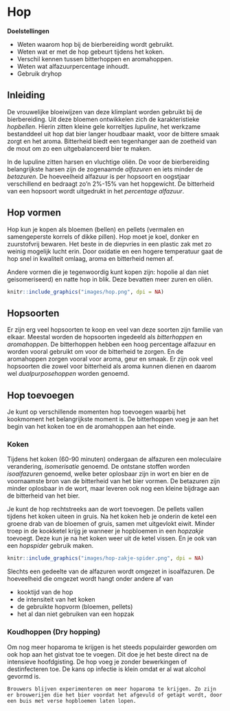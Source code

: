 <!-- # (PART) Deel 3 {-} -->
# Hop

**Doelstellingen**

-  Weten waarom hop bij de bierbereiding wordt gebruikt.
-  Weten wat er met de hop gebeurt tijdens het koken.
-  Verschil kennen tussen bitterhoppen en aromahoppen.
-  Weten wat alfazuurpercentage inhoudt.
-  Gebruik dryhop

## Inleiding

De vrouwelijke bloeiwijzen van deze klimplant worden gebruikt bij de bierbereiding. Uit deze bloemen ontwikkelen zich de karakteristieke *hopbellen*. Hierin zitten kleine gele korreltjes *lupuline*, het werkzame bestanddeel uit hop dat bier langer houdbaar maakt, voor de bittere smaak zorgt en het aroma. Bitterheid biedt een tegenhanger aan de zoetheid van de mout om zo een uitgebalanceerd bier te maken.

In de lupuline zitten harsen en vluchtige oliën. De voor de bierbereiding belangrijkste harsen zijn de zogenaamde *alfazuren* en iets minder de *betazuren*. De hoeveelheid alfazuur is per hopsoort en oogstjaar verschillend en bedraagt zo'n 2%-15% van het hopgewicht. De bitterheid van een hopsoort wordt uitgedrukt in het *percentage alfazuur*.

## Hop vormen

Hop kun je kopen als bloemen (bellen) en pellets (vermalen en samengeperste korrels of dikke pillen). Hop moet je koel, donker en zuurstofvrij bewaren. Het beste in de diepvries in een plastic zak met zo weinig mogelijk lucht erin. Door oxidatie en een hogere temperatuur gaat de hop snel in kwaliteit omlaag, aroma en bitterheid nemen af.

Andere vormen die je tegenwoordig kunt kopen zijn: hopolie al dan niet geisomeriseerd) en natte hop in blik. Deze bevatten meer zuren en oliën.

```r
knitr::include_graphics("images/hop.png", dpi = NA)
```

## Hopsoorten

Er zijn erg veel hopsoorten te koop en veel van deze soorten zijn familie van elkaar. Meestal worden de hopsoorten ingedeeld als *bitterhoppen* en *aromahoppen*. De bitterhoppen hebben een hoog percentage alfazuur en worden vooral gebruikt om voor de bitterheid te zorgen. En de aromahoppen zorgen vooral voor aroma, geur en smaak. Er zijn ook veel hopsoorten die zowel voor bitterheid als aroma kunnen dienen en daarom wel *dualpurposehoppen* worden genoemd.

## Hop toevoegen

Je kunt op verschillende momenten hop toevoegen waarbij het kookmoment het belangrijkste moment is. De bitterhoppen voeg je aan het begin van het koken toe en de aromahoppen aan het einde.

### Koken

Tijdens het koken (60-90 minuten) ondergaan de alfazuren een moleculaire verandering, *isomerisatie* genoemd. De ontstane stoffen worden *isoalfazuren* genoemd, welke beter oplosbaar zijn in wort en bier en de voornaamste bron van de bitterheid van het bier vormen. De betazuren zijn minder oplosbaar in de wort, maar leveren ook nog een kleine bijdrage aan de bitterheid van het bier.

Je kunt de hop rechtstreeks aan de wort toevoegen. De pellets vallen tijdens het koken uiteen in gruis. Na het koken heb je onderin de ketel een groene drab van de bloemen of gruis, samen met uitgevlokt eiwit. Minder troep in de kookketel krijg je wanneer je hopbloemen in een *hopzakje* toevoegt. Deze kun je na het koken weer uit de ketel vissen. En je ook van een *hopspider* gebruik maken.

```r
knitr::include_graphics("images/hop-zakje-spider.png", dpi = NA)
```

Slechts een gedeelte van de alfazuren wordt omgezet in isoalfazuren. De hoeveelheid die omgezet wordt hangt onder andere af van

-  kooktijd van de hop
-  de intensiteit van het koken
-  de gebruikte hopvorm (bloemen, pellets)
-  het al dan niet gebruiken van een hopzak

### Koudhoppen (Dry hopping)

Om nog meer hoparoma te krijgen is het steeds populairder geworden om ook hop aan het gistvat toe te voegen. Dit doe je het beste direct na de intensieve hoofdgisting. De hop voeg je zonder bewerkingen of destinfecteren toe. De kans op infectie is klein omdat er al wat alcohol gevormd is.


```block2
Brouwers blijven experimenteren om meer hoparoma te krijgen. Zo zijn er brouwerijen die het bier voordat het afgevuld of getapt wordt, door een buis met verse hopbloemen laten lopen.

```
